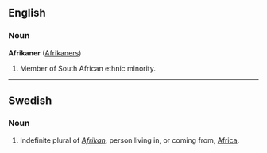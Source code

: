 ==English==
=== Noun ===
'''Afrikaner''' ([[Afrikaners]])

# Member of South African ethnic minority.

----

==Swedish==
===Noun===

#Indefinite plural of ''[[Afrikan]]'', person living in, or coming from, [[Africa]].